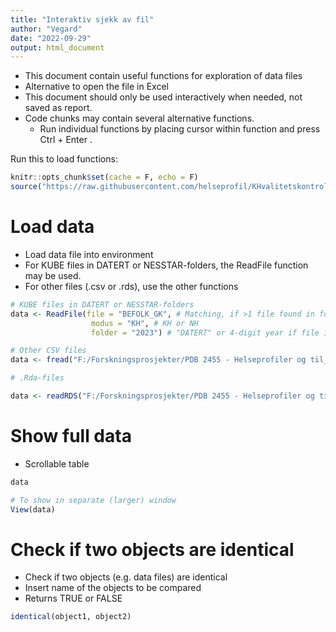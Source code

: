 ```yaml
---
title: "Interaktiv sjekk av fil"
author: "Vegard"
date: "2022-09-29"
output: html_document
---
```


- This document contain useful functions for exploration of data files
- Alternative to open the file in Excel
- This document should only be used interactively when needed, not saved as report.
- Code chunks may contain several alternative functions. 
    - Run individual functions by placing cursor within function and press Ctrl + Enter . 

Run this to load functions: 

```r
knitr::opts_chunk$set(cache = F, echo = F)
source("https://raw.githubusercontent.com/helseprofil/KHvalitetskontroll/main/R/setup.R")
```


# Load data

* Load data file into environment
* For KUBE files in DATERT or NESSTAR-folders, the ReadFile function may be used. 
* For other files (.csv or .rds), use the other functions

```r
# KUBE files in DATERT or NESSTAR-folders
data <- ReadFile(file = "BEFOLK_GK", # Matching, if >1 file found in folder, specify file name further
                  modus = "KH", # KH or NH
                  folder = "2023") # "DATERT" or 4-digit year if file in NESSTAR-folder

# Other CSV files
data <- fread("F:/Forskningsprosjekter/PDB 2455 - Helseprofiler og til_/PRODUKSJON/ORGDATA/SSB/ENEFHIB/ORG/2023/ENEFHIB.csv")

# .Rda-files

data <- readRDS("F:/Forskningsprosjekter/PDB 2455 - Helseprofiler og til_/PRODUKSJON/PRODUKTER/MELLOMPROD/R/STABLAORG/DATERT/TRANGBODDHET_2022-11-07-18-38.rds")


```

# Show full data

* Scrollable table

```r
data 

# To show in separate (larger) window 
View(data)
```

# Check if two objects are identical

* Check if two objects (e.g. data files) are identical
* Insert name of the objects to be compared
* Returns TRUE or FALSE

```r
identical(object1, object2)
```

